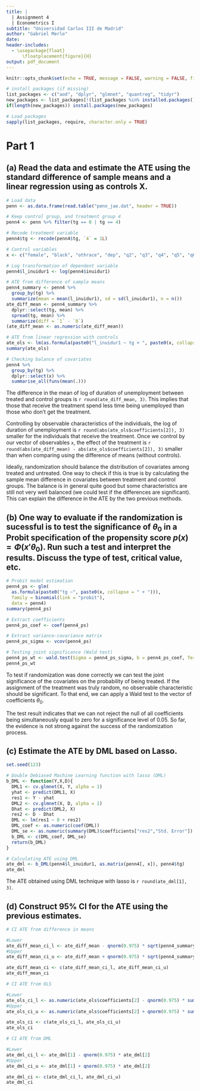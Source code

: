```yaml
---
title: |
  | Assignment 4 
  | Econometrics I
subtitle: "Universidad Carlos III de Madrid"
author: "Gabriel Merlo"
date:
header-includes: 
  - \usepackage{float}
      \floatplacement{figure}{H}
output: pdf_document
---
```


```r
knitr::opts_chunk$set(echo = TRUE, message = FALSE, warning = FALSE, fig.align = "center", tidy.opts = list(width.cutoff = 60),tidy = TRUE)
```

```r
# install packages (if missing)
list_packages <- c("aod", "dplyr", "glmnet", "quantreg", "tidyr")
new_packages <- list_packages[!(list_packages %in% installed.packages()[,"Package"])]
if(length(new_packages)) install.packages(new_packages)

# Load packages
sapply(list_packages, require, character.only = TRUE)
```

` `

# Part 1

## (a) Read the data and estimate the ATE using the standard difference of sample means and a linear regression using as controls X.

` ` 

```r
# Load data
penn <- as.data.frame(read.table("penn_jae.dat", header = TRUE))

# Keep control group, and treatment group 4
penn4 <- penn %>% filter(tg == 0 | tg == 4)

# Recode treatment variable
penn4$tg <- recode(penn4$tg, `4` = 1L) 

# Control variables
x <- c("female", "black", "othrace", "dep", "q2", "q3", "q4", "q5", "q6", "agelt35", "agegt54", "durable", "lusd", "husd")

# Log transformation of dependent variable
penn4$l_inuidur1 <- log(penn4$inuidur1)

# ATE from difference of sample means
penn4_summary <- penn4 %>% 
  group_by(tg) %>% 
  summarize(mean = mean(l_inuidur1), sd = sd(l_inuidur1), n = n())
ate_diff_mean <- penn4_summary %>%
  dplyr::select(tg, mean) %>% 
  spread(tg, mean) %>% 
  summarize(diff = `1` - `0`)
(ate_diff_mean <- as.numeric(ate_diff_mean))

# ATE from linear regression with controls
ate_ols <- lm(as.formula(paste0("l_inuidur1 ~ tg + ", paste0(x, collapse = " + "))), data = penn4)
summary(ate_ols)

# Checking balance of covariates
penn4 %>%
  group_by(tg) %>%
  dplyr::select(x) %>%
  summarise_all(funs(mean(.)))
```

` `

The difference in the mean of log of duration of unemployment between treated and control groups is `r round(ate_diff_mean, 3)`. This implies that those that receive the treatment spend less time being unemployed than those who don't get the treatment. 

Controlling by observable characteristics of the individuals, the log of duration of unemployment is `r round(abs(ate_ols$coefficients[2]), 3)` smaller for the individuals that receive the treatment. Once we control by our vector of observables `x`, the effect of the treatment is `r round(abs(ate_diff_mean) - abs(ate_ols$coefficients[2]), 3)` smaller than when comparing using the difference of means (without controls). 

Ideally, randomization should balance the distribution of covariates among treated and untreated. One way to check if this is true is by calculating the sample mean difference in covariates between treatment and control groups. The balance is in general quite good but some characteristics are still not very well balanced (we could test if the differences are significant). This can explain the difference in the ATE by the two previous methods.

` `

## (b) One way to evaluate if the randomization is sucessful is to test the significance of $\theta_0$ in a Probit specification of the propensity score $p(x)=\Phi(x'\theta_0)$. Run such a test and interpret the results. Discuss the type of test, critical value, etc.

` `

```r
# Probit model estimation
penn4_ps <- glm(
  as.formula(paste0("tg ~", paste0(x, collapse = " + "))),
  family = binomial(link = "probit"), 
  data = penn4)
summary(penn4_ps)

# Extract coefficients
penn4_ps_coef <- coef(penn4_ps)

# Extract variance-covariance matrix
penn4_ps_sigma <- vcov(penn4_ps)

# Testing joint significance (Wald test)
penn4_ps_wt <- wald.test(Sigma = penn4_ps_sigma, b = penn4_ps_coef, Terms = 2:15)
penn4_ps_wt
```

` `

To test if randomization was done correctly we can test the joint significance of the covariates on the probability of being treated. If the assignment of the treatment was truly random, no observable characteristic should be significant. To that end, we can apply a Wald test to the vector of coefficients $\theta_0$. 

The test result indicates that we can not reject the null of all coefficients being simultaneously equal to zero for a significance level of 0.05. So far, the evidence is not strong against the success of the randomization process. 

` `

## (c) Estimate the ATE by DML based on Lasso.

` ` 

```r
set.seed(123)

# Double Debiased Machine Learning function with lasso (DML)
b_DML <- function(Y,X,D){
  DML1 <- cv.glmnet(X, Y, alpha = 1)
  yhat <- predict(DML1, X)
  res1 <- Y - yhat
  DML2 <- cv.glmnet(X, D, alpha = 1)
  Dhat <- predict(DML2, X)
  res2 <- D - Dhat
  DML <- lm(res1 ~ 0 + res2)
  DML_coef <- as.numeric(coef(DML))
  DML_se <- as.numeric(summary(DML)$coefficients["res2","Std. Error"])
  b_DML <- c(DML_coef, DML_se)
  return(b_DML)
}

# Calculating ATE using DML
ate_dml <- b_DML(penn4$l_inuidur1, as.matrix(penn4[, x]), penn4$tg)
ate_dml
```

` `

The ATE obtained using DML technique with lasso is `r round(ate_dml[1], 3)`.

` `

## (d) Construct 95% CI for the ATE using the previous estimates.

` `

```r
# CI ATE from difference in means

#Lower
ate_diff_mean_ci_l <- ate_diff_mean - qnorm(0.975) * sqrt(penn4_summary$sd[1]^2 / penn4_summary$n[1] + penn4_summary$sd[2]^2 / penn4_summary$n[2])
#Upper
ate_diff_mean_ci_u <- ate_diff_mean + qnorm(0.975) * sqrt(penn4_summary$sd[2]^2 / penn4_summary$n[2] + penn4_summary$sd[2]^2 / penn4_summary$n[2])

ate_diff_mean_ci <- c(ate_diff_mean_ci_l, ate_diff_mean_ci_u)
ate_diff_mean_ci

# CI ATE from OLS

#Lower
ate_ols_ci_l <- as.numeric(ate_ols$coefficients[2] - qnorm(0.975) * summary(ate_ols)$coefficients["tg","Std. Error"])
#Upper
ate_ols_ci_u <- as.numeric(ate_ols$coefficients[2] + qnorm(0.975) * summary(ate_ols)$coefficients["tg","Std. Error"])

ate_ols_ci <- c(ate_ols_ci_l, ate_ols_ci_u)
ate_ols_ci

# CI ATE from DML

#Lower
ate_dml_ci_l <- ate_dml[1] - qnorm(0.975) * ate_dml[2]
#Upper
ate_dml_ci_u <- ate_dml[1] + qnorm(0.975) * ate_dml[2]

ate_dml_ci <- c(ate_dml_ci_l, ate_dml_ci_u)
ate_dml_ci
```

